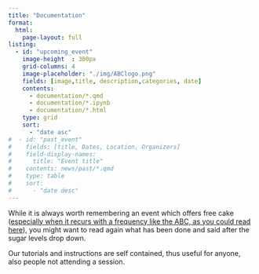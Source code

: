 ```yaml
---
title: "Documentation"
format:
  html:
    page-layout: full
listing:
  - id: "upcoming_event"
    image-height  : 300px
    grid-columns: 4
    image-placeholder: "./img/ABClogo.png"
    fields: [image,title, description,categories, date]
    contents: 
      - documentation/*.qmd
      - documentation/*.ipynb
      - documentation/*.html
    type: grid
    sort:
      - "date asc"
#  - id: "past_event"
#    fields: [title, Dates, Location, Organizers]
#    field-display-names:
#      title: "Event title"
#    contents: news/past/*.qmd
#    type: table
#    sort:
#      - "date desc"  
---
```


While it is always worth remembering an event which offers free cake ([especially when it recurs with a frequency like the ABC, as you could read here](https://louwalker.com/wp-content/uploads/2020/01/Its-time-to-rethink-office-cake-Jan-2018.pdf)), you might want to read again what has been done and said after the sugar levels drop down. 

Our tutorials and instructions are self contained, thus useful for anyone, also people not attending a session.
